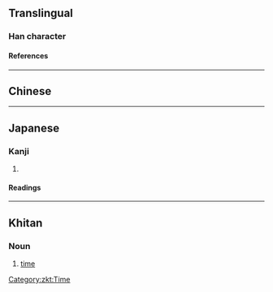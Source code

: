 {{character info}}
==Translingual==

===Han character===
{{Han char|rn=41|rad=寸|as=05|sn=8|four=|canj=SRDI|ids=⿰叵寸}}

====References====
{{Han ref|kx=0294.050|dkj=07422|dj=0581.190|hdz=10504.080|uh=5C00}}

----

==Chinese==
{{zh-see|叵}}

----

==Japanese==

===Kanji===
{{ja-kanji|grade=|rs=寸05}}

# {{alt form|ja|叵}}

====Readings====
{{ja-readings
|on=は
|kun=できぬ
}}

----

==Khitan==

===Noun===
{{head|zkt|noun|tr=po}}

# [[time]]

[[Category:zkt:Time]]
